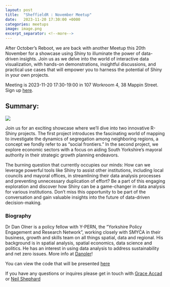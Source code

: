 ```yaml
---
layout: post
title:  "SheffieldR : November Meetup"
date:   2023-11-20 17:30:00 +0000
categories: meetups
image: image.png
excerpt_separator: <!--more-->
---
```


After October's Reboot, we are back with another Meetup this 20th November for a showcase using Shiny to illuminate the power of data-driven insights. Join us as we delve into the world of interactive data visualization, with hands-on demonstrations, insightful discussions, and practical use cases that will empower you to harness the potential of Shiny in your own projects.

Meeting is 2023-11-20 17:30-19:00 in 107 Workroom 4, 38 Mappin Street. Sign up [here](https://www.meetup.com/sheffieldr-sheffield-r-users-group/events/297112060/).

<!--more-->

## Summary:

![](image.png)

Join us for an exciting showcase where we'll dive into two innovative R-Shiny projects. The first project introduces the fascinating world of mapping to investigate the dynamics of segregation among neighboring regions, a concept we fondly refer to as "social frontiers." In the second project, we explore economic sectors with a focus on aiding South Yorkshire's mayoral authority in their strategic growth planning endeavors.

The burning question that currently occupies our minds: How can we leverage powerful tools like Shiny to assist other institutions, including local councils and mayoral offices, in streamlining their data analysis processes and preventing unnecessary duplication of effort? Be a part of this engaging exploration and discover how Shiny can be a game-changer in data analysis for various institutions. Don't miss this opportunity to be part of the conversation and gain valuable insights into the future of data-driven decision-making.

### Biography

Dr Dan Olner is a policy fellow with Y-PERN, the "Yorkshire Policy Engagement and Research Network", working closely with SMYCA in their business, growth and skills team on all things spatial, data and regional. His background is in spatial analysis, spatial economics, data science and politics. He has an interest in using data analysis to address sustainability and net zero issues. More info at [Danoler](https://danolner.net)!

You can view the code that will be presented [here](https://github.com/DanOlner/ShinyMapEssentials)

If you have any questions or inquires please get in touch with [Grace Accad](mailto:g.accad@sheffield.ac.uk) or [Neil Shephard](mailto:n.shephard@sheffield.ac.uk)
